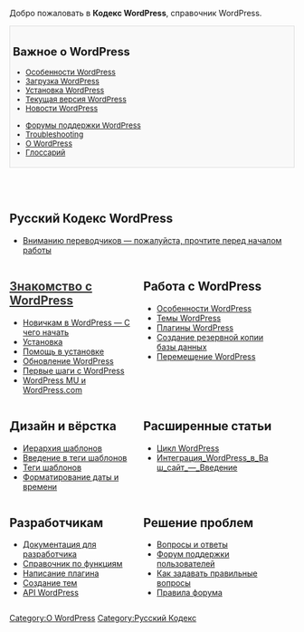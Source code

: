 Добро пожаловать в <strong>Кодекс WordPress</strong>, справочник WordPress.
<!--        PORTAL LIST        -->
<div style="background:#f9f9f9;border:1px solid #ddd;font-size:95%;padding:5px;">
==Важное о WordPress==
<ul style="float:left; width:200px;list-style:none;margin-bottom:10px;">
<li>[[Особенности WordPress]]</li>
<li>[http://ru.wordpress.org/releases/ Загрузка WordPress]</li>
<li>[[Установка WordPress]]</li>
<li>[[Версия {{CurrentVersion}}|Текущая версия WordPress]]</li>
<li>[http://wordpress.org/news/ Новости WordPress]</li>
</ul>

<ul style="float:left; width:240px;list-style:none;margin-bottom:10px;">
<li>[http://ru.forums.wordpress.org/ Форумы поддержки WordPress]</li>
<li>[[Troubleshooting]]</li>
<li>[[О WordPress]]</li>
<li>[[Глоссарий]]</li>
</ul><span style="display:block;clear:left;"></span>
</div>
<br/>
<br/>

== Русский Кодекс WordPress ==
* [[Вниманию переводчиков|Вниманию переводчиков — пожалуйста, прочтите перед началом работы]]

<div>
<div style="width:45%;float:left;padding-right:10px;">

== [[Знакомство_с_WordPress|<font color="#333">Знакомство с WordPress</font>]] ==
* [[Новичкам в WordPress — С чего начать]]
* [[Знакомство_с_WordPress#Установка|Установка]]
* [[Знакомство_с_WordPress#Проблемы_установки_и_Помощь|Помощь в установке]]
* [[Обновление WordPress]]
* [[Первые шаги с WordPress]]
* [[ru:WordPress MU|WordPress MU и WordPress.com]]

</div><div style="width:45%;float:left">

== Работа с WordPress ==
* [[Особенности WordPress]]
* [[Использование_тем|Темы WordPress]]
* [[Плагины|Плагины WordPress]]
* [[Создание резервной копии базы данных]]
* [[Перемещение WordPress]]
</div>
<div style="clear:both;"></div>
</div>

<div>
<div style="width:45%;float:left;padding-right:10px;">

== Дизайн и вёрстка ==
* [[Иерархия шаблонов]]
* [[Введение в теги шаблонов]]
* [[Теги шаблонов]]
* [[Форматирование даты и времени]]

</div><div style="width:45%;float:left">

== Расширенные статьи ==
*[[Цикл WordPress]]
*[[Интеграция_WordPress_в_Ваш_сайт_—_Введение]]
</div>
<div style="clear:both;"></div>
</div>

<div>
<div style="width:45%;float:left;padding-right:10px;">

== Разработчикам ==
* [[Документация для разработчика]]
* [[Справочник по функциям]]
* [[Написание плагина]]
* [[Создание тем]]
* [[ru:API WordPress|API WordPress]]

</div><div style="width:45%;float:left">

== Решение проблем ==
* [[ЧАВО|Вопросы и ответы]]
* [http://ru.forums.wordpress.org Форум поддержки пользователей]
* [[Как задавать правильные вопросы]]
* [[Правила форума|Правила форума]]
</div>
<div style="clear:both;"></div>
</div>

[[Category:О WordPress]]
[[Category:Русский Кодекс]]

{{Languages|
{{en}}
{{ar}}
{{bg}}
{{cs}}
{{de}}
{{es}}
{{fi}}
{{fr}}
{{he}}
{{hu}}
{{id}}
{{it}}
{{ja/top}}
{{ka}}
{{ko}}
{{lo}}
{{mya}}
{{nl}}
{{pl}}
{{pt}}
{{pt-br}} 
{{ru}}
{{ro}}
{{sk}}
{{sl}}
{{sq}}
{{sv}}
{{th}}
{{tr}}
{{uk}}
{{vi}}
{{zh-cn| WordPress 官方中文文档}}
{{zh-tw}}
}}